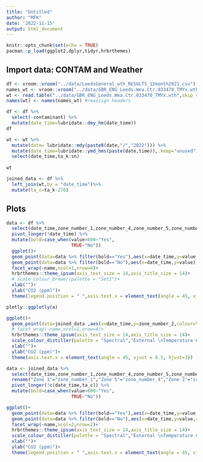 ```yaml
---
title: "Untitled"
author: "MFK"
date: '2022-11-15'
output: html_document
---
```


```r
knitr::opts_chunk$set(echo = TRUE)
pacman::p_load(ggplot2,dplyr,tidyr,hrbrthemes)
```


## Import data: CONTAM and Weather


```r
df <- vroom::vroom("../data/LeedsGeneral_wth_RESULTS_12month2021.csv") %>% janitor::clean_names()
names_wt <- vroom::vroom("../data/GBR_ENG_Leeds.Wea.Ctr.033470_TMYx.wth",skip = 370,n_max = 1)%>% janitor::clean_names() # bring in the header names
wt <- read.table("../data/GBR_ENG_Leeds.Wea.Ctr.033470_TMYx.wth",skip = 371)%>% janitor::clean_names() # This doesn't like the headers
names(wt) <- names(names_wt) #reassign headers
```

```r
df <- df %>% 
  select(-contaminant) %>% 
  mutate(date_time=lubridate::dmy_hm(date_time))  
df


```
```r
wt <- wt %>% 
  mutate(date= lubridate::mdy(paste0(date,"/","2022"))) %>% 
  mutate(date_time=lubridate::ymd_hms(paste(date,time)),.keep="unused") %>% 
  select(date_time,ta_k:sn)
  
wt

```
```r
joined_data <- df %>% 
  left_join(wt,by = "date_time")%>% 
  mutate(ta_c=ta_k-270)
```

## Plots

```r
data <- df %>% 
  select(date_time,zone_number_1,zone_number_4,zone_number_5,zone_number_8) %>% 
  pivot_longer(!date_time) %>% 
  mutate(bold=case_when(value>800~"Yes",
                        TRUE~"No"))
  ggplot()+
  geom_point(data=data %>% filter(bold=="Yes"),aes(x=date_time,y=value),size=0.05,shape=4)+
  geom_point(data=data %>% filter(bold=="No"),aes(x=date_time,y=value),alpha=0.1,size=0.05,shape=4)+
  facet_wrap(~name,ncol=1,nrow=4)+
  hrbrthemes::theme_ipsum(axis_text_size = 14,axis_title_size = 14)+
  # scale_colour_brewer(palette = "Set1")+
  xlab("")+
  ylab("CO2 (ppm)")+
  theme(legend.position = " ",axis.text.x = element_text(angle = 45, vjust = 0.5, hjust=1)) ->a
```


```r

plotly::ggplotly(a)

```

```r


ggplot()+
  geom_point(data=joined_data ,aes(x=date_time,y=zone_number_2,colour=ta_c),size=0.05,shape=4,alpha=0.4)+
  # facet_wrap(~name,ncol=1,nrow=4)+
  hrbrthemes::theme_ipsum(axis_text_size = 14,axis_title_size = 14)+
  scale_colour_distiller(palette = "Spectral","External \nTemperature C")+#scale_colour_brewer(palette = "RdBu",type = "diverging")+
  xlab("")+
  ylab("CO2 (ppm)")+
  theme(axis.text.x = element_text(angle = 45, vjust = 0.5, hjust=1))
```

```r

data <- joined_data %>% 
  select(date_time,zone_number_1,zone_number_4,zone_number_5,zone_number_8,ta_c) %>% 
  rename("Zone 1"="zone_number_1","Zone 5"="zone_number_4","Zone 2"="zone_number_5","Zone 6C"="zone_number_8") %>% 
  pivot_longer(!c(date_time,ta_c)) %>% 
  mutate(bold=case_when(value>800~"Yes",
                        TRUE~"No"))

ggplot()+
  geom_point(data=data %>% filter(bold=="Yes"),aes(x=date_time,y=value,colour=ta_c),size=0.05,shape=4)+
  geom_point(data=data %>% filter(bold=="No"),aes(x=date_time,y=value,colour=ta_c),alpha=0.1,size=0.05,shape=4)+
  facet_wrap(~name,ncol=2,nrow=2)+
  hrbrthemes::theme_ipsum(axis_text_size = 14,axis_title_size = 14)+
  scale_colour_distiller(palette = "Spectral","External \nTemperature C")+
  xlab("")+
  ylab("CO2 (ppm)")+
  theme(legend.position = " ",axis.text.x = element_text(angle = 45, vjust = 0.5, hjust=1)) ->b
```

